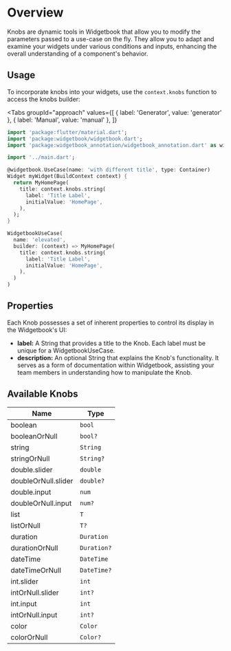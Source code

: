 # Overview

Knobs are dynamic tools in Widgetbook that allow you to modify the parameters passed to a
use-case on the fly. They allow you to adapt and examine your widgets under various
conditions and inputs, enhancing the overall understanding of a component's behavior.

## Usage

To incorporate knobs into your widgets, use the `context.knobs` function to access the
knobs builder:

<Tabs
  groupId="approach"
  values={[
    { label: 'Generator', value: 'generator' },
    { label: 'Manual', value: 'manual' },
  ]}
>
<TabItem value="generator">

```dart title="Example: Knobs with generator"
import 'package:flutter/material.dart';
import 'package:widgetbook/widgetbook.dart';
import 'package:widgetbook_annotation/widgetbook_annotation.dart' as widgetbook;

import '../main.dart';

@widgetbook.UseCase(name: 'with different title', type: Container)
Widget myWidget(BuildContext context) {
  return MyHomePage(
    title: context.knobs.string(
      label: 'Title Label',
      initialValue: 'HomePage',
    ),
  );
}

```

</TabItem>
<TabItem value="manual">

```dart title="Example: Knobs"
WidgetbookUseCase(
  name: 'elevated',
  builder: (context) => MyHomePage(
    title: context.knobs.string(
      label: 'Title Label',
      initialValue: 'HomePage',
    ),
  )
)
```

</TabItem>
</Tabs>

## Properties

Each Knob possesses a set of inherent properties to control its display in the
Widgetbook's UI:

- **label:** A String that provides a title to the Knob. Each label must be unique for a
  WidgetbookUseCase.
- **description:** An optional String that explains the Knob's functionality. It serves as
  a form of documentation within Widgetbook, assisting your team members in understanding
  how to manipulate the Knob.

## Available Knobs

| Name                | Type        |
| ------------------- | ----------- |
| boolean             | `bool`      |
| booleanOrNull       | `bool?`     |
| string              | `String`    |
| stringOrNull        | `String?`   |
| double.slider       | `double`    |
| doubleOrNull.slider | `double?`   |
| double.input        | `num`       |
| doubleOrNull.input  | `num?`      |
| list                | `T`         |
| listOrNull          | `T?`        |
| duration            | `Duration`  |
| durationOrNull      | `Duration?` |
| dateTime            | `DateTime`  |
| dateTimeOrNull      | `DateTime?` |
| int.slider          | `int`       |
| intOrNull.slider    | `int?`      |
| int.input           | `int`       |
| intOrNull.input     | `int?`      |
| color               | `Color`     |
| colorOrNull         | `Color?`    |
